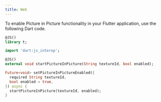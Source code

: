 ```yaml
---
title: Web
---
```


To enable Picture in Picture functionality in your Flutter application, use the following Dart code.

```dart
@JS()
library t;

import 'dart:js_interop';

@JS()
external void startPictureInPicture(String textureId, bool enabled);

Future<void> setPictureInPictureEnabled({
  required String textureId,
  bool enabled = true,
}) async {
  startPictureInPicture(textureId, enabled);
}
```